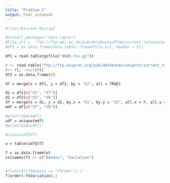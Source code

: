 ---
title: "Problem 2"
output: html_notebook
---


```{bash}
#!/usr/bin/env Rscript

#install.packages("data.table")
#File_url =  "ftp://ftp.ebi.ac.uk/pub/databases/Pfam/current_release/proteomes/9606.tsv.gz" 
#df1 = as.data.frame(data.table::fread(File_url, header = F))

df1 = read.table(gzfile("9606.tsv.gz"))

r <- read.table("ftp://ftp.uniprot.org/pub/databases/uniprot/current_release/knowledgebase/variants/humsavar.txt", header = F, skip = 49, sep = "", fill = T, stringsAsFactors = F, flush = T, nrows=78710)
r<- r[, -ncol(r)]
df2 = as.data.frame(r)

df = merge(x = df1, y = df2, by = "V1", all = TRUE)

d1 = df1[c("V1", "V7")]
d2 = df2[c("V2", "V6")]
df = merge(x = d1, y = d2, by.x = "V1", by.y = "V2", all.x = F, all.y = F)
mdf = df[c("V7", "V6")]

#print(dim(mdf))
udf = unique(mdf)
#print(dim(udf))

#class(udf$V7)

w = table(udf$V7)

f = as.data.frame(w)
colnames(f) <- c("Domain", "Variation")


#f[which((f$Domain == "Chromo")),]
f[order(-f$Variation),]
```



